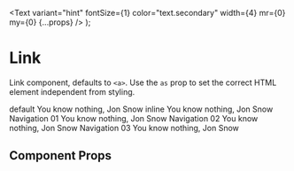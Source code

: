 
<Meta title="Components/Link" component={Link} />

  <Text
    variant="hint"
    fontSize={1}
    color="text.secondary"
    width={4}
    mr={0}
    my={0}
    {...props}
  />
);

# Link

Link component, defaults to `<a>`. Use the `as` prop to set the correct HTML element independent from styling.

<Preview withToolbar>
  <Story name="link">
    <Flex flexDirection="column">
      <Flex alignItems="baseline" mb={3}>
        <Variant>default</Variant>
        <Link href='#!' variant="default">You know nothing, Jon Snow</Link>
      </Flex>
      <Flex alignItems="baseline" mb={3}>
        <Variant>inline</Variant>
        <Link href='#!' variant="inline">You know nothing, Jon Snow</Link>
      </Flex>
      <Flex alignItems="baseline" mb={3}>
        <Variant>Navigation 01</Variant>
        <Link href='#!' variant="nav1">You know nothing, Jon Snow</Link>
      </Flex>
      <Flex alignItems="baseline" mb={3}>
        <Variant>Navigation 02</Variant>
        <Link href='#!' variant="nav2">You know nothing, Jon Snow</Link>
      </Flex>
      <Flex alignItems="baseline" mb={3}>
        <Variant>Navigation 03</Variant>
        <Link href='#!' variant="nav3">You know nothing, Jon Snow</Link>
      </Flex>
    </Flex>
  </Story>
</Preview>

## Component Props

<Props of={Link} />